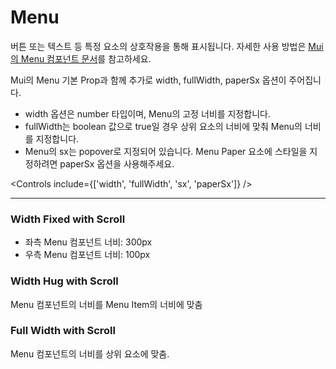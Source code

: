 
<Meta of={MenuStories} />

# Menu
버튼 또는 텍스트 등 특정 요소의 상호작용을 통해 표시됩니다. 자세한 사용 방법은 [Mui의 Menu 컴포넌트 문서](https://mui.com/material-ui/react-menu/)를 참고하세요.

Mui의 Menu 기본 Prop과 함께 추가로 width, fullWidth, paperSx 옵션이 주어집니다.

- width 옵션은 number 타입이며, Menu의 고정 너비를 지정합니다.
- fullWidth는 boolean 값으로 true일 경우 상위 요소의 너비에 맞춰 Menu의 너비를 지정합니다.
- Menu의 sx는 popover로 지정되어 있습니다. Menu Paper 요소에 스타일을 지정하려면 paperSx 옵션을 사용해주세요.

<Canvas of={MenuStories.Default} />

<Controls include={['width', 'fullWidth', 'sx', 'paperSx']} />

---

### Width Fixed with Scroll
- 좌측 Menu 컴포넌트 너비: 300px
- 우측 Menu 컴포넌트 너비: 100px

<Canvas>
  <Story of={MenuStories.FixedMenuWithScrollLeft} />
  <Story of={MenuStories.FixedMenuWithScrollRight} />
</Canvas>

### Width Hug with Scroll
Menu 컴포넌트의 너비를 Menu Item의 너비에 맞춤

<Canvas of={MenuStories.HugMenuWithScroll} />

### Full Width with Scroll
Menu 컴포넌트의 너비를 상위 요소에 맞춤.

<Canvas of={MenuStories.FullWidthMenu} />
